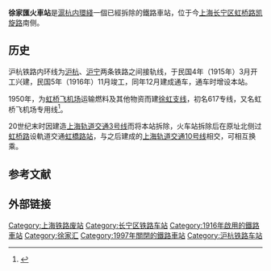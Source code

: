 {{For|上海轨道交通[[上海轨道交通1号线|1号线]]、[[上海轨道交通9号线|9号线]]、[[上海轨道交通11号线|11号线]]车站|徐家汇站}}
{{Infobox China railway station
|车站名称 = 徐家汇站
|图片 = 
|图片介绍 = 
|其他名称 = 
|车站拼音 = Xujiahui
|英文名称 = Xujiahui Railway Station
|车站代码 = 32042<ref>{{cite book|author=铁道部电子计算技术中心, 铁道部运输局|title=铁路车站站名代码表：TMIS使用|publisher=中国铁道出版社|location=北京|year=1998|isbn=9787113030995|pages=64}}</ref>
|电报码 = XJH
|拼音码 = XJH
|始建时间 = 
|开通运营 = 
|撤销年份 = 
|车站地址 = [[上海市|上海市]][[长宁区|长宁区]][[虹桥路|虹桥路]][[凯旋路_(上海市)|凯旋路]]南侧
|坐标 = 
|归属 = [[上海铁路局|上海铁路局]]
|线路 = [[沪新铁路|沪新铁路]]、[[徐虹支线|徐虹支线]]
|车站等级 =
|使用状态 = 已撤销
|月台数目 = 
|站台面 = 
|股道数目 = 
|站线配置图 =
}}

'''徐家匯火車站'''是[[滬新鐵路|滬杭内環綫]]一個已經拆除的鐵路車站，位于今[[上海市|上海]][[长宁区|长宁区]][[虹桥路|虹桥路]][[凯旋路_(上海市)|凯旋路]]南侧。

== 历史 ==
沪杭铁路内环线为[[沪杭铁路|沪杭]]、[[沪宁铁路|沪宁]]两条铁路之间接轨线，于民国4年（1915年）3月开工兴建，民国5年（1916年）11月竣工，同年12月建成通车，通车时增设本站。

1950年，为[[上海虹桥国际机场|虹桥飞机场]]运输燃料及其他物资而建[[徐虹支线|徐虹支线]]，初名617专线，又名虹桥飞机场专用线<ref>{{cite book|title=上海县志|page=第二十一篇交通运输 >> （二）铁路|isbn=7208015538|publisher=上海人民出版社}}</ref>。

20世纪末时因建造[[上海轨道交通3号线|上海轨道交通3号线]]而将本站拆除，火车站拆除后在原址北侧过[[虹桥路|虹桥路]]设軌道交通[[虹橋路站|虹橋路站]]，与之后建成的[[上海轨道交通10号线|上海轨道交通10号线]]相交，可相互换乘。

== 参考文献 ==
{{Reflist}}
== 外部链接 ==
{{沪杭铁路|Nocat}}
{{上海铁路车站|Nocat}}
{{China-rail-stub}}
{{SH-stub}}

[[Category:上海铁路废站|Category:上海铁路废站]]
[[Category:长宁区铁路车站|Category:长宁区铁路车站]]
[[Category:1916年啟用的鐵路車站|Category:1916年啟用的鐵路車站]]
[[Category:徐家汇|Category:徐家汇]]
[[Category:1997年關閉的鐵路車站|Category:1997年關閉的鐵路車站]]
[[Category:沪杭铁路车站|Category:沪杭铁路车站]]